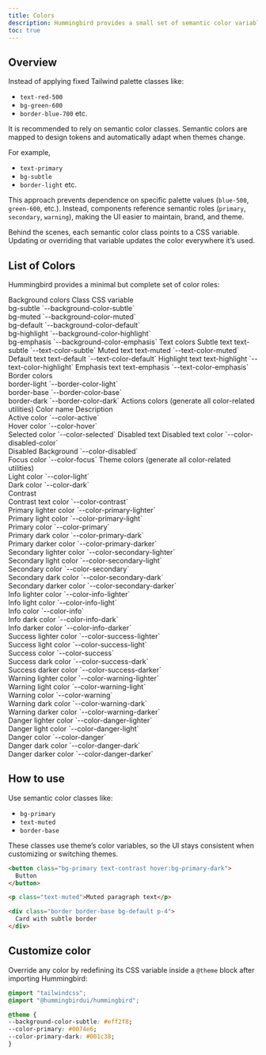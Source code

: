 ```yaml
---
title: Colors
description: Hummingbird provides a small set of semantic color variables, which makes it easy to apply and customize consistently across the project.
toc: true
---
```


## Overview

Instead of applying fixed Tailwind palette classes like:

- `text-red-500`
- `bg-green-600`
- `border-blue-700` etc.

It is recommended to rely on semantic color classes. Semantic colors are mapped to design tokens and automatically adapt when themes change.

For example,

- `text-primary`
- `bg-subtle`
- `border-light` etc.

This approach prevents dependence on specific palette values (`blue-500`, `green-600`, etc.). Instead, components reference semantic roles (`primary`, `secondary`, `warning`), making the UI easier to maintain, brand, and theme.

Behind the scenes, each semantic color class points to a CSS variable. Updating or overriding that variable updates the color everywhere it’s used.

## List of Colors

Hummingbird provides a minimal but complete set of color roles:

<HbTable className='table-sm text-nowrap'>
  <thead>
    <tr>
      <th scope="col" colspan={3} class='text-center'>Background colors</th>
    </tr>
    <tr>
      <th scope="col"></th>
      <th scope="col">Class</th>
      <th scope="col">CSS variable</th>
    </tr>
  </thead>
  <tbody>
    <tr>
      <th scope="row"><div class='h-9 w-20 border border-light/30 rounded bg-subtle'></div></th>
      <td>bg-subtle</td>
      <td>`--background-color-subtle`</td>
    </tr>
    <tr>
      <th scope="row"><div class='h-9 w-20 border border-light/30 rounded bg-muted'></div></th>
      <td>bg-muted</td>
      <td>`--background-color-muted`</td>
    </tr>
    <tr>
      <th scope="row"><div class='h-9 w-20 border border-light/30 rounded bg-default'></div></th>
      <td>bg-default</td>
      <td>`--background-color-default`</td>
    </tr>
    <tr>
      <th scope="row"><div class='h-9 w-20 border border-light/30 rounded bg-highlight'></div></th>
      <td>bg-highlight</td>
      <td>`--background-color-highlight`</td>
    </tr>
    <tr>
      <th scope="row"><div class='h-9 w-20 border border-light/30 rounded bg-emphasis'></div></th>
      <td>bg-emphasis</td>
      <td>`--background-color-emphasis`</td>
    </tr>
  </tbody>
  <thead>
    <tr>
      <th scope="col" colspan={3} class='text-center'>Text colors</th>
    </tr>
  </thead>
  <tbody>
    <tr>
      <th scope="row" class='text-subtle'>Subtle text</th>
      <td>text-subtle</td>
      <td>`--text-color-subtle`</td>
    </tr>
    <tr>
      <th scope="row" class='text-muted'>Muted text</th>
      <td>text-muted</td>
      <td>`--text-color-muted`</td>
    </tr>
    <tr>
      <th scope="row" class='text-default'>Default text</th>
      <td>text-default</td>
      <td>`--text-color-default`</td>
    </tr>
    <tr>
      <th scope="row" class='text-highlight'>Highlight text</th>
      <td>text-highlight</td>
      <td>`--text-color-highlight`</td>
    </tr>
    <tr>
      <th scope="row" class='text-emphasis'>Emphasis text</th>
      <td>text-emphasis</td>
      <td>`--text-color-emphasis`</td>
    </tr>
  </tbody>
  <thead>
    <tr>
      <th scope="col" colspan={3} class='text-center'>Border colors</th>
    </tr>
  </thead>
  <tbody>
    <tr>
      <th scope="row"><div class='h-9 w-20 border border-light rounded bg-default'></div></th>
      <td>border-light</td>
      <td>`--border-color-light`</td>
    </tr>
    <tr>
      <th scope="row"><div class='h-9 w-20 border border-base rounded bg-default'></div></th>
      <td>border-base</td>
      <td>`--border-color-base`</td>
    </tr>
    <tr>
      <th scope="row"><div class='h-9 w-20 border border-dark rounded bg-default'></div></th>
      <td>border-dark</td>
      <td>`--border-color-dark`</td>
    </tr>
  </tbody>
  <thead>
    <tr>
      <th scope="col" colspan={3} class='text-center'>Actions colors (generate all color-related utilities)</th>
    </tr>
    <tr>
      <th scope="col"></th>
      <th scope="col">Color name</th>
      <th scope="col">Description</th>
    </tr>
  </thead>
  <tbody>
    <tr>
      <th scope="row"><div class='h-9 w-20 border border-light/30 rounded bg-active'></div></th>
      <td>Active color</td>
      <td>`--color-active`</td>
    </tr>
    <tr>
      <th scope="row"><div class='h-9 w-20 border border-light/30 rounded bg-hover'></div></th>
      <td>Hover color</td>
      <td>`--color-hover`</td>
    </tr>
    <tr>
      <th scope="row"><div class='h-9 w-20 border border-light/30 rounded bg-selected'></div></th>
      <td>Selected color</td>
      <td>`--color-selected`</td>
    </tr>
    <tr>
      <th scope="row" class='text-disabled'>Disabled text</th>
      <td>Disabled text color</td>
      <td>`--color-disabled-color`</td>
    </tr>
    <tr>
      <th scope="row"><div class='h-9 w-20 border border-light/30 rounded bg-disabled'></div></th>
      <td>Disabled Background</td>
      <td>`--color-disabled`</td>
    </tr>
    <tr>
      <th scope="row"><div class='h-9 w-20 border border-light/30 rounded bg-focus'></div></th>
      <td>Focus color</td>
      <td>`--color-focus`</td>
    </tr>
  </tbody>
  <thead>
    <tr>
      <th scope="col" colspan={3} class='text-center'>Theme colors (generate all color-related utilities)</th>
    </tr>
  </thead>
  <tbody>
    <tr>
      <th scope="row"><div class='h-9 w-20 border border-light/30 rounded bg-light'></div></th>
      <td>Light color</td>
      <td>`--color-light`</td>
    </tr>
    <tr>
      <th scope="row"><div class='h-9 w-20 border border-light/30 rounded bg-dark'></div></th>
      <td>Dark color</td>
      <td>`--color-dark`</td>
    </tr>
    <tr>
      <th scope="row"><div class='h-9 w-20 border border-light/30 rounded bg-dark text-contrast flex items-center justify-center'>Contrast</div></th>
      <td>Contrast text color</td>
      <td>`--color-contrast`</td>
    </tr>
    <tr>
      <th scope="row"><div class='h-9 w-20 border border-light/30 rounded bg-primary-lighter'></div></th>
      <td>Primary lighter color</td>
      <td>`--color-primary-lighter`</td>
    </tr>
    <tr>
      <th scope="row"><div class='h-9 w-20 border border-light/30 rounded bg-primary-light'></div></th>
      <td>Primary light color</td>
      <td>`--color-primary-light`</td>
    </tr>
    <tr>
      <th scope="row"><div class='h-9 w-20 border border-light/30 rounded bg-primary'></div></th>
      <td>Primary color</td>
      <td>`--color-primary`</td>
    </tr>
    <tr>
      <th scope="row"><div class='h-9 w-20 border border-light/30 rounded bg-primary-dark'></div></th>
      <td>Primary dark color</td>
      <td>`--color-primary-dark`</td>
    </tr>
    <tr>
      <th scope="row"><div class='h-9 w-20 border border-light/30 rounded bg-primary-darker'></div></th>
      <td>Primary darker color</td>
      <td>`--color-primary-darker`</td>
    </tr>
    <tr>
      <th scope="row"><div class='h-9 w-20 border border-light/30 rounded bg-secondary-lighter'></div></th>
      <td>Secondary lighter color</td>
      <td>`--color-secondary-lighter`</td>
    </tr>
    <tr>
      <th scope="row"><div class='h-9 w-20 border border-light/30 rounded bg-secondary-light'></div></th>
      <td>Secondary light color</td>
      <td>`--color-secondary-light`</td>
    </tr>
    <tr>
      <th scope="row"><div class='h-9 w-20 border border-light/30 rounded bg-secondary'></div></th>
      <td>Secondary color</td>
      <td>`--color-secondary`</td>
    </tr>
    <tr>
      <th scope="row"><div class='h-9 w-20 border border-light/30 rounded bg-secondary-dark'></div></th>
      <td>Secondary dark color</td>
      <td>`--color-secondary-dark`</td>
    </tr>
    <tr>
      <th scope="row"><div class='h-9 w-20 border border-light/30 rounded bg-secondary-darker'></div></th>
      <td>Secondary darker color</td>
      <td>`--color-secondary-darker`</td>
    </tr>
    <tr>
      <th scope="row"><div class='h-9 w-20 border border-light/30 rounded bg-info-lighter'></div></th>
      <td>Info lighter color</td>
      <td>`--color-info-lighter`</td>
    </tr>
    <tr>
      <th scope="row"><div class='h-9 w-20 border border-light/30 rounded bg-info-light'></div></th>
      <td>Info light color</td>
      <td>`--color-info-light`</td>
    </tr>
    <tr>
      <th scope="row"><div class='h-9 w-20 border border-light/30 rounded bg-info'></div></th>
      <td>Info color</td>
      <td>`--color-info`</td>
    </tr>
    <tr>
      <th scope="row"><div class='h-9 w-20 border border-light/30 rounded bg-info-dark'></div></th>
      <td>Info dark color</td>
      <td>`--color-info-dark`</td>
    </tr>
    <tr>
      <th scope="row"><div class='h-9 w-20 border border-light/30 rounded bg-info-darker'></div></th>
      <td>Info darker color</td>
      <td>`--color-info-darker`</td>
    </tr>
    <tr>
      <th scope="row"><div class='h-9 w-20 border border-light/30 rounded bg-success-lighter'></div></th>
      <td>Success lighter color</td>
      <td>`--color-success-lighter`</td>
    </tr>
    <tr>
      <th scope="row"><div class='h-9 w-20 border border-light/30 rounded bg-success-light'></div></th>
      <td>Success light color</td>
      <td>`--color-success-light`</td>
    </tr>
    <tr>
      <th scope="row"><div class='h-9 w-20 border border-light/30 rounded bg-success'></div></th>
      <td>Success color</td>
      <td>`--color-success`</td>
    </tr>
    <tr>
      <th scope="row"><div class='h-9 w-20 border border-light/30 rounded bg-success-dark'></div></th>
      <td>Success dark color</td>
      <td>`--color-success-dark`</td>
    </tr>
    <tr>
      <th scope="row"><div class='h-9 w-20 border border-light/30 rounded bg-success-darker'></div></th>
      <td>Success darker color</td>
      <td>`--color-success-darker`</td>
    </tr>
    <tr>
      <th scope="row"><div class='h-9 w-20 border border-light/30 rounded bg-warning-lighter'></div></th>
      <td>Warning lighter color</td>
      <td>`--color-warning-lighter`</td>
    </tr>
    <tr>
      <th scope="row"><div class='h-9 w-20 border border-light/30 rounded bg-warning-light'></div></th>
      <td>Warning light color</td>
      <td>`--color-warning-light`</td>
    </tr>
    <tr>
      <th scope="row"><div class='h-9 w-20 border border-light/30 rounded bg-warning'></div></th>
      <td>Warning color</td>
      <td>`--color-warning`</td>
    </tr>
    <tr>
      <th scope="row"><div class='h-9 w-20 border border-light/30 rounded bg-warning-dark'></div></th>
      <td>Warning dark color</td>
      <td>`--color-warning-dark`</td>
    </tr>
    <tr>
      <th scope="row"><div class='h-9 w-20 border border-light/30 rounded bg-warning-darker'></div></th>
      <td>Warning darker color</td>
      <td>`--color-warning-darker`</td>
    </tr>
    <tr>
      <th scope="row"><div class='h-9 w-20 border border-light/30 rounded bg-danger-lighter'></div></th>
      <td>Danger lighter color</td>
      <td>`--color-danger-lighter`</td>
    </tr>
    <tr>
      <th scope="row"><div class='h-9 w-20 border border-light/30 rounded bg-danger-light'></div></th>
      <td>Danger light color</td>
      <td>`--color-danger-light`</td>
    </tr>
    <tr>
      <th scope="row"><div class='h-9 w-20 border border-light/30 rounded bg-danger'></div></th>
      <td>Danger color</td>
      <td>`--color-danger`</td>
    </tr>
    <tr>
      <th scope="row"><div class='h-9 w-20 border border-light/30 rounded bg-danger-dark'></div></th>
      <td>Danger dark color</td>
      <td>`--color-danger-dark`</td>
    </tr>
    <tr>
      <th scope="row"><div class='h-9 w-20 border border-light/30 rounded bg-danger-darker'></div></th>
      <td>Danger darker color</td>
      <td>`--color-danger-darker`</td>
    </tr>
  </tbody>
</HbTable>

## How to use

Use semantic color classes like:

- `bg-primary`
- `text-muted`
- `border-base`

These classes use theme’s color variables, so the UI stays consistent when customizing or switching themes.

```html
<button class="bg-primary text-contrast hover:bg-primary-dark">
  Button
</button>

<p class="text-muted">Muted paragraph text</p>

<div class="border border-base bg-default p-4">
  Card with subtle border
</div>

```

## Customize color

Override any color by redefining its CSS variable inside a `@theme` block after importing Hummingbird:

```css
@import "tailwindcss";
@import "@hummingbirdui/hummingbird";

@theme {
--background-color-subtle: #eff2f8;
--color-primary: #0074e6;
--color-primary-dark: #001c38;
}
```